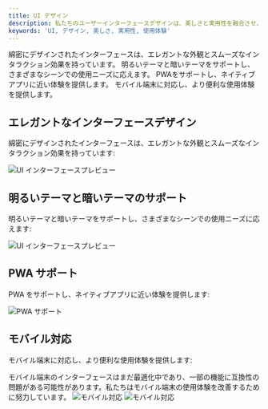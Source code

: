 ```yaml
---
title: UI デザイン
description: 私たちのユーザーインターフェースデザインは、美しさと実用性を融合させ、ユーザーに優れた使用体験を提供します。
keywords: 'UI, デザイン, 美しさ, 実用性, 使用体験'
---
```



<CardGroup cols={2}>
  <Card title="エレガントなインターフェース" icon="palette">
    綿密にデザインされたインターフェースは、エレガントな外観とスムーズなインタラクション効果を持っています。
  </Card>
  <Card title="テーマサポート" icon="moon">
    明るいテーマと暗いテーマをサポートし、さまざまなシーンでの使用ニーズに応えます。
  </Card>
  <Card title="PWA サポート" icon="mobile">
    PWAをサポートし、ネイティブアプリに近い体験を提供します。
  </Card>
  <Card title="モバイル対応" icon="mobile">
    モバイル端末に対応し、より便利な使用体験を提供します。
  </Card>
</CardGroup>

## エレガントなインターフェースデザイン

綿密にデザインされたインターフェースは、エレガントな外観とスムーズなインタラクション効果を持っています:

<Frame>
  <img 
    src="https://oss.vidol.chat/assets/64672af6bfb7a9100cd03d7aaa8e1299.webp" 
    alt="UI インターフェースプレビュー"
  />
</Frame>

## 明るいテーマと暗いテーマのサポート

明るいテーマと暗いテーマをサポートし、さまざまなシーンでの使用ニーズに応えます:

<Frame>
  <img 
    src="https://oss.vidol.chat/docs/2024/11/8bff962b07daa4c8a69233fa9465aef5.png" 
    alt="UI インターフェースプレビュー"
  />
</Frame>

## PWA サポート

PWA をサポートし、ネイティブアプリに近い体験を提供します:

<Frame>
  <img 
    src="https://oss.vidol.chat/docs/2024/11/31a33f5a8f3a53a5bd4687f6393f2605.png" 
    alt="PWA サポート"
  />
</Frame>

## モバイル対応

モバイル端末に対応し、より便利な使用体験を提供します:

<Warning>
  モバイル端末のインターフェースはまだ最適化中であり、一部の機能に互換性の問題がある可能性があります。私たちはモバイル端末の使用体験を改善するために努力しています。
</Warning>

<Frame>
  <img 
    src="https://oss.vidol.chat/docs/2024/11/343cb3215fbbb61e814288366856601f.png" 
    alt="モバイル対応"
  />  
  <img 
    src="https://oss.vidol.chat/docs/2024/11/352368c4cd1c81a3184bea72ad8aa4e3.png" 
    alt="モバイル対応"
  />
</Frame>
